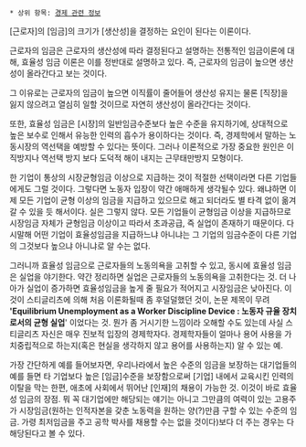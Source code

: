  * 상위 항목: [[경제 관련 정보]]

[근로자]의 [임금]의 크기가 [생산성]을 결정하는 요인이 된다는 이론이다.

근로자의 임금은 근로자의 생산성에 따라 결정된다고 설명하는 전통적인 임금이론에 대해, 효율성 임금 이론은 이를 정반대로 설명하고 있다. 즉, 근로자의 임금이 높으면 생산성이 올라간다고 보는 것이다.

그 이유로는 근로자의 임금이 높으면 이직률이 줄어들어 생산성 유지는 물론 [직장]을 잃지 않으려고 열심히 일할 것이므로 자연히 생산성이 올라간다는 것이다.

또한, 효율성 임금은 [시장]의 일반임금수준보다 높은 수준을 유지하기에, 상대적으로 높은 보수로 인해서 유능한 인력의 흡수가 용이하다는 것이다. 즉, 경제학에서 말하는 노동시장의 역선택을 예방할 수 있다는 뜻이다. 그러나 이론적으로 가장 중요한 원인은 이직방지나 역선택 방지 보다 도덕적 해이 내지는 근무태만방지 모형이다.

한 기업이 통상의 시장균형임금 이상으로 지급하는 것이 적절한 선택이라면 다른 기업들에게도 그럴 것이다. 그렇다면 노동자 입장이 약간 애매하게 생각될수 있다. 왜냐하면 이제 모든 기업이 균형 이상의 임금을 지급하고 있으므로 해고 되더라도 별 타격 없이 옮겨 갈 수 있을 듯 해서이다. 실은 그렇지 않다. 모든 기업들이 균형임금 이상을 지급하므로 시장임금 자체가 균형임금 이상이고 따라서 초과공급, 즉 실업이 존재하기 때문이다. 다시말해 어떤 기업이 효율성임금을 지급하느냐 아니냐는 그 기업의 임금수준이 다른 기업의 그것보다 높으냐 아니냐로 알 수는 없다.

그러니까 효율성 임금으로 근로자들의 노동의욕을 고취할 수 있고, 동시에 효율성 임금은 실업을 야기한다. 약간 정리하면 실업은 근로자들의 노동의욕을 고취한다는 것. 더 나아가 실업이 증가하면 효율성임금을  높게 줄 필요가 적어지고 시장임금은 낮아진다. 이것이 스티글리츠에 의해 처음 이론화될때 좀 후덜덜했던 것이, 논문 제목이 무려 ''''Equilibrium Unemployment as a Worker Discipline Device : 노동자 규율 장치로서의 균형 실업'''' 이었다는 것. 뭔가 좀 거시기한 느낌이라 오해할 수도 있는데 사실 스티글리츠 자신은 매우 진보적 입장의 경제학자다. 경제학자들이 얼마나 용어 사용을 가치중립적으로 하는지(혹은 현실을 생각하지 않고 용어를 사용하는지) 알 수 있는 예.

가장 간단하게 예를 들어보자면, 우리나라에서 높은 수준의 임금을 보장하는 대기업들의 예를 들면 타 기업보다 높은 [임금]수준을 보장함으로써 [기업] 내에서 교육시킨 인력의 이탈을 막는 한편, 애초에 사회에서 뛰어난 [인재]의 채용이 가능한 것. 이것이 바로 효율성 임금의 장점. 뭐 꼭 대기업에만 해당되는 얘기는 아니고 그만큼의 여력이 있는 고용주가 시장임금(원하는 인적자본을 갖춘 노동력을 원하는 양(?)만큼 구할 수 있는 수준의 임금. 가령 최저임금을 주고 공학 박사를 채용할 수는 없을 것이다)보다 더 주는 경우는 다 해당된다고 볼 수 있다.
